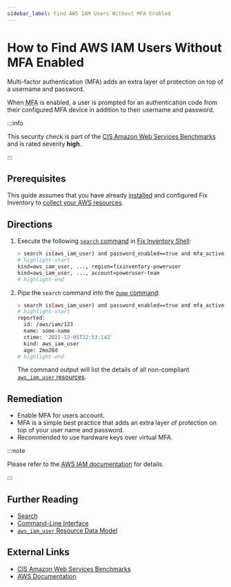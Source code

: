```yaml
---
sidebar_label: Find AWS IAM Users Without MFA Enabled
---
```


# How to Find AWS IAM Users Without MFA Enabled

Multi-factor authentication (MFA) adds an extra layer of protection on top of a username and password.

When <abbr title="multi-factor authentication">MFA</abbr> is enabled, a user is prompted for an authentication code from their configured MFA device in addition to their username and password.

:::info

This security check is part of the [CIS Amazon Web Services Benchmarks](https://cisecurity.org/benchmark/amazon_web_services) and is rated severity **high**.

:::

## Prerequisites

This guide assumes that you have already [installed](../../../getting-started/install/index.mdx) and configured Fix Inventory to [collect your AWS resources](../../../how-to-guides/data-sources/collect-aws-resource-data.mdx).

## Directions

1. Execute the following [`search` command](../../../reference/cli/search.mdx) in [Fix Inventory Shell](../../../reference/components/shell.mdx):

   ```bash
   > search is(aws_iam_user) and password_enabled==true and mfa_active==false
   # highlight-start
   ​kind=aws_iam_user, ..., region=fixinventory-poweruser
   ​kind=aws_iam_user, ..., account=poweruser-team
   # highlight-end
   ```

2. Pipe the `search` command into the [`dump` command](../../../reference/cli/dump.mdx):

   ```bash
   > search is(aws_iam_user) and password_enabled==true and mfa_active==false | dump
   # highlight-start
   ​reported:
   ​  id: /aws/iam/123
   ​  name: some-name
   ​  ctime: '2022-12-05T22:53:14Z'
   ​  kind: aws_iam_user
   ​  age: 2mo28d
   # highlight-end
   ```

   The command output will list the details of all non-compliant [`aws_iam_user` resources](../../../reference/unified-data-model/aws.mdx#aws_iam_user).

## Remediation

- Enable MFA for users account.
- MFA is a simple best practice that adds an extra layer of protection on top of your user name and password.
- Recommended to use hardware keys over virtual MFA.

:::note

Please refer to the [AWS IAM documentation](https://docs.aws.amazon.com/IAM/latest/UserGuide/id_credentials_mfa_enable_virtual.html) for details.

:::

## Further Reading

- [Search](../../../reference/search/index.mdx)
- [Command-Line Interface](../../../reference/cli/index.mdx)
- [`aws_iam_user` Resource Data Model](../../../reference/unified-data-model/aws.mdx#aws_iam_user)

## External Links

- [CIS Amazon Web Services Benchmarks](https://cisecurity.org/benchmark/amazon_web_services)
- [AWS Documentation](https://docs.aws.amazon.com/IAM/latest/UserGuide/id_credentials_mfa_enable_virtual.html)
